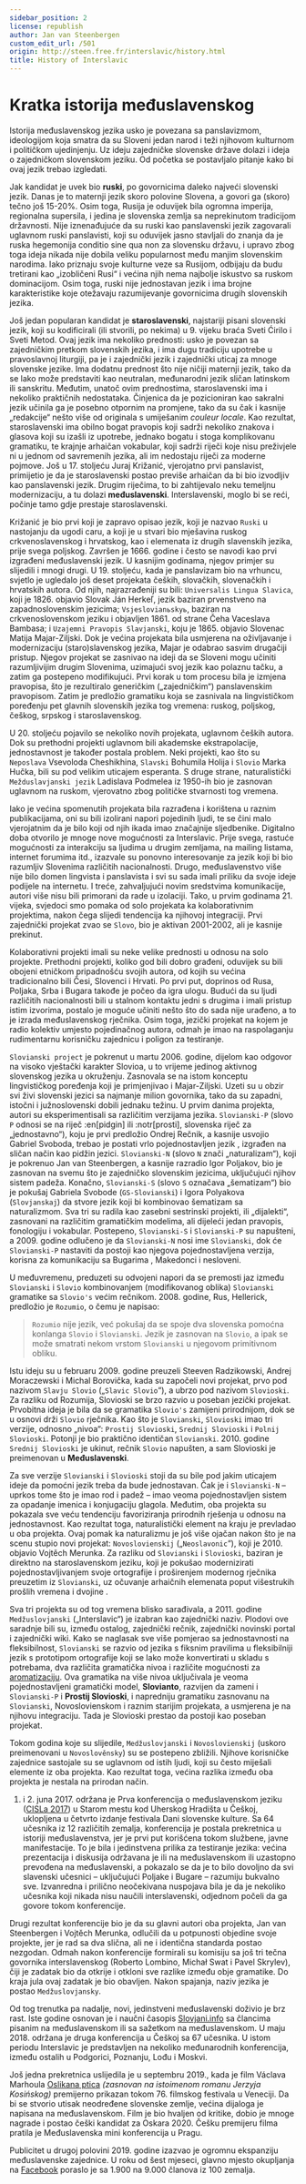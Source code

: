 ```yaml
---
sidebar_position: 2
license: republish
author: Jan van Steenbergen
custom_edit_url: /501
origin: http://steen.free.fr/interslavic/history.html
title: History of Interslavic
---
```


# Kratka istorija međuslavenskog

Istorija međuslavenskog jezika usko je povezana sa panslavizmom, ideologijom koja smatra da su Sloveni jedan narod i teži njihovom kulturnom i političkom ujedinjenju. Uz ideju zajedničke slovenske države dolazi i ideja o zajedničkom slovenskom jeziku. Od početka se postavljalo pitanje kako bi ovaj jezik trebao izgledati.

Jak kandidat je uvek bio **ruski**, po govornicima daleko najveći slovenski jezik. Danas je to maternji jezik skoro polovine Slovena, a govori ga (skoro) tečno još 15-20%. Osim toga, Rusija je oduvijek bila ogromna imperija, regionalna supersila, i jedina je slovenska zemlja sa neprekinutom tradicijom državnosti. Nije iznenađujuće da su ruski kao panslavenski jezik zagovarali uglavnom ruski panslavisti, koji su oduvijek jasno stavljali do znanja da je ruska hegemonija conditio sine qua non za slovensku državu, i upravo zbog toga ideja nikada nije dobila veliku popularnost među manjim slovenskim narodima. Iako priznaju svoje kulturne veze sa Rusijom, odbijaju da budu tretirani kao „izobličeni Rusi“ i većina njih nema najbolje iskustvo sa ruskom dominacijom. Osim toga, ruski nije jednostavan jezik i ima brojne karakteristike koje otežavaju razumijevanje govornicima drugih slovenskih jezika.

Još jedan popularan kandidat je **staroslavenski**, najstariji pisani slovenski jezik, koji su kodificirali (ili stvorili, po nekima) u 9. vijeku braća Sveti Ćirilo i Sveti Metod. Ovaj jezik ima nekoliko prednosti: usko je povezan sa zajedničkim pretkom slovenskih jezika, i ima dugu tradiciju upotrebe u pravoslavnoj liturgiji, pa je i zajednički jezik i zajednički uticaj za mnoge slovenske jezike. Ima dodatnu prednost što nije ničiji maternji jezik, tako da se lako može predstaviti kao neutralan, međunarodni jezik sličan latinskom ili sanskritu. Međutim, unatoč ovim prednostima, staroslavenski ima i nekoliko praktičnih nedostataka. Činjenica da je pozicioniran kao sakralni jezik učinila ga je posebno otpornim na promjene, tako da su čak i kasnije „redakcije“ nešto više od originala s umiješanim _couleur locale_. Kao rezultat, staroslavenski ima obilno bogat pravopis koji sadrži nekoliko znakova i glasova koji su izašli iz upotrebe, jednako bogatu i stoga komplikovanu gramatiku, te krajnje arhaičan vokabular, koji sadrži riječi koje nisu preživjele ni u jednom od savremenih jezika, ali im nedostaju riječi za moderne pojmove. Još u 17. stoljeću Juraj Križanić, vjerojatno prvi panslavist, primijetio je da je staroslavenski postao previše arhaičan da bi bio izvodljiv kao panslavenski jezik. Drugim riječima, to bi zahtijevalo neku temeljnu modernizaciju, a tu dolazi **međuslavenski**. Interslavenski, moglo bi se reći, počinje tamo gdje prestaje staroslavenski.

Križanić je bio prvi koji je zapravo opisao jezik, koji je nazvao `Ruski` u nastojanju da ugodi caru, a koji je u stvari bio mješavina ruskog crkvenoslavenskog i hrvatskog, kao i elemenata iz drugih slavenskih jezika, prije svega poljskog. Završen je 1666. godine i često se navodi kao prvi izgrađeni međuslavenski jezik. U kasnijim godinama, njegov primjer su slijedili i mnogi drugi. U 19. stoljeću, kada je panslavizam bio na vrhuncu, svjetlo je ugledalo još deset projekata čeških, slovačkih, slovenačkih i hrvatskih autora. Od njih, najrazrađeniji su bili: `Universalis Lingua Slavica`, koji je 1826. objavio Slovak Ján Herkeľ, jezik baziran prvenstveno na zapadnoslovenskim jezicima; `Vsjeslovianьskyь`, baziran na crkvenoslovenskom jeziku i objavljen 1861. od strane Čeha Vaceslava Bambasa; i `Uzajemni Pravopis Slavjanski`, koju je 1865. objavio Slovenac Matija Majar-Ziljski. Dok je većina projekata bila usmjerena na oživljavanje i modernizaciju (staro)slavenskog jezika, Majar je odabrao sasvim drugačiji pristup. Njegov projekat se zasnivao na ideji da se Sloveni mogu učiniti razumljivijim drugim Slovenima, uzimajući svoj jezik kao polaznu tačku, a zatim ga postepeno modifikujući. Prvi korak u tom procesu bila je izmjena pravopisa, što je rezultiralo generičkim („zajedničkim“) panslavenskim pravopisom. Zatim je predložio gramatiku koja se zasnivala na lingvističkom poređenju pet glavnih slovenskih jezika tog vremena: ruskog, poljskog, češkog, srpskog i staroslavenskog.

U 20. stoljeću pojavilo se nekoliko novih projekata, uglavnom čeških autora. Dok su prethodni projekti uglavnom bili akademske ekstrapolacije, jednostavnost je također postala problem. Neki projekti, kao što su `Neposlava` Vsevoloda Cheshikhina, `Slavski` Bohumila Holija i `Slovio` Marka Hučka, bili su pod velikim uticajem esperanta. S druge strane, naturalistički `Mežduslavjanski jezik` Ladislava Podmelea iz 1950-ih bio je zasnovan uglavnom na ruskom, vjerovatno zbog političke stvarnosti tog vremena.

Iako je većina spomenutih projekata bila razrađena i korištena u raznim publikacijama, oni su bili izolirani napori pojedinih ljudi, te se čini malo vjerojatnim da je bilo koji od njih ikada imao značajnije sljedbenike. Digitalno doba otvorilo je mnoge nove mogućnosti za Interslavic. Prije svega, rastuće mogućnosti za interakciju sa ljudima u drugim zemljama, na mailing listama, internet forumima itd., izazvale su ponovno interesovanje za jezik koji bi bio razumljiv Slovenima različitih nacionalnosti. Drugo, međuslavenstvo više nije bilo domen lingvista i panslavista i svi su sada imali priliku da svoje ideje podijele na internetu. I treće, zahvaljujući novim sredstvima komunikacije, autori više nisu bili primorani da rade u izolaciji. Tako, u prvim godinama 21. vijeka, svjedoci smo pomaka od solo projekata ka kolaborativnim projektima, nakon čega slijedi tendencija ka njihovoj integraciji. Prvi zajednički projekat zvao se `Slovo`, bio je aktivan 2001-2002, ali je kasnije prekinut.

Kolaborativni projekti imali su neke velike prednosti u odnosu na solo projekte. Prethodni projekti, koliko god bili dobro građeni, oduvijek su bili obojeni etničkom pripadnošću svojih autora, od kojih su većina tradicionalno bili Česi, Slovenci i Hrvati. Po prvi put, doprinos od Rusa, Poljaka, Srba i Bugara takođe je počeo da igra ulogu. Budući da su ljudi različitih nacionalnosti bili u stalnom kontaktu jedni s drugima i imali pristup istim izvorima, postalo je moguće učiniti nešto što do sada nije urađeno, a to je izrada međuslavenskog rječnika. Osim toga, jezički projekat na kojem je radio kolektiv umjesto pojedinačnog autora, odmah je imao na raspolaganju rudimentarnu korisničku zajednicu i poligon za testiranje.

`Slovianski project` je pokrenut u martu 2006. godine, dijelom kao odgovor na visoko vještački karakter Slovioa, u to vrijeme jedinog aktivnog slovenskog jezika u okruženju. Zasnovala se na istom konceptu lingvističkog poređenja koji je primjenjivao i Majar-Ziljski. Uzeti su u obzir svi živi slovenski jezici sa najmanje milion govornika, tako da su zapadni, istočni i južnoslovenski dobili jednaku težinu. U prvim danima projekta, autori su eksperimentisali sa različitim verzijama jezika. `Slovianski-P` (slovo `P` odnosi se na riječ :en[pidgin] ili :notr[prosti], slovenska riječ za „jednostavno“), koju je prvi predložio Ondrej Rečnik, a kasnije usvojio Gabriel Svoboda, trebao je postati vrlo pojednostavljen jezik , izgrađen na sličan način kao pidžin jezici. `Slovianski-N` (slovo `N` znači „naturalizam“), koji je pokrenuo Jan van Steenbergen, a kasnije razradio Igor Poljakov, bio je zasnovan na svemu što je zajedničko slovenskim jezicima, uključujući njihov sistem padeža. Konačno, `Slovianski-S` (slovo `S` označava „šematizam“) bio je pokušaj Gabriela Svobode (`GS-Slovianski`) i Igora Polyakova (`Slovjanskaj`) da stvore jezik koji bi kombinovao šematizam sa naturalizmom. Sva tri su radila kao zasebni sestrinski projekti, ili „dijalekti“, zasnovani na različitim gramatičkim modelima, ali dijeleći jedan pravopis, fonologiju i vokabular. Postepeno, `Slovianski-S` i `Slovianski-P` su napušteni, a 2009. godine odlučeno je da `Slovianski-N` nosi ime `Slovianski`, dok će `Slovianski-P` nastaviti da postoji kao njegova pojednostavljena verzija, korisna za komunikaciju sa Bugarima , Makedonci i nesloveni.

U međuvremenu, preduzeti su odvojeni napori da se premosti jaz između `Slovianski` i `Slovio` kombinovanjem (modifikovanog oblika) `Slovianski` gramatike sa `Slovio's` većim rečnikom. 2008. godine, Rus, Hellerick, predložio je `Rozumio`, o čemu je napisao:

> `Rozumio` nije jezik, već pokušaj da se spoje dva slovenska pomoćna konlanga `Slovio` i `Slovianski`. Jezik je zasnovan na `Slovio`, a ipak se može smatrati nekom vrstom `Slovianski` u njegovom primitivnom obliku.

Istu ideju su u februaru 2009. godine preuzeli Steeven Radzikowski, Andrej Moraczewski i Michal Borovička, kada su započeli novi projekat, prvo pod nazivom `Slavju Slovio` („`Slavic Slovio`“), a ubrzo pod nazivom `Slovioski`. Za razliku od Rozumija, Slovioski se brzo razvio u poseban jezički projekat. Prvobitna ideja je bila da se gramatika `Slovio's` zamijeni prirodnijom, dok se u osnovi drži `Slovio` rječnika. Kao što je `Slovianski`, `Slovioski`  imao tri verzije, odnosno „nivoa“: `Prostij Slovioski`, `Srednij Slovioski`  i `Polnij Slovioski`. Potonji je bio praktično identičan `Slovianski`. 2010. godine `Srednij Slovioski` je ukinut, rečnik `Slovio` napušten, a sam Slovioski je preimenovan u **Međuslavenski**.

Za sve verzije `Slovianski` i `Slovioski` stoji da su bile pod jakim uticajem ideje da pomoćni jezik treba da bude jednostavan. Čak je i `Slovianski-N` – uprkos tome što je imao rod i padež – imao veoma pojednostavljen sistem za opadanje imenica i konjugaciju glagola. Međutim, oba projekta su pokazala sve veću tendenciju favoriziranja prirodnih rješenja u odnosu na jednostavnost. Kao rezultat toga, naturalistički element na kraju je prevladao u oba projekta. Ovaj pomak ka naturalizmu je još više ojačan nakon što je na scenu stupio novi projekat: `Novoslovienskij` („`Neoslavonic`“), koji je 2010. objavio Vojtěch Merunka. Za razliku od `Slovianski` i `Slovioski`, baziran je direktno na staroslavenskom jeziku, koji je pokušao modernizirati pojednostavljivanjem svoje ortografije i proširenjem modernog rječnika preuzetim iz `Slovianski`, uz očuvanje arhaičnih elemenata poput višestrukih prošlih vremena i dvojine .

Sva tri projekta su od tog vremena blisko sarađivala, a 2011. godine `Medžuslovjanski` („Interslavic“) je izabran kao zajednički naziv. Plodovi ove saradnje bili su, između ostalog, zajednički rečnik, zajednički novinski portal i zajednički wiki. Kako se naglasak sve više pomjerao sa jednostavnosti na fleksibilnost, `Slovianski` se razvio od jezika s fiksnim pravilima u fleksibilniji jezik s prototipom ortografije koji se lako može konvertirati u skladu s potrebama, dva različita gramatička nivoa i različite mogućnosti za [aromatizaciju][ 1]. Ova gramatika na više nivoa uključivala je veoma pojednostavljeni gramatički model, **Slovianto**, razvijen da zameni i `Slovianski-P` i **Prostij Slovioski**, i napredniju gramatiku zasnovanu na `Slovianski`, Novoslovienskom i raznim starijim projekata, a usmjerena je na njihovu integraciju. Tada je Slovioski prestao da postoji kao poseban projekat.

Tokom godina koje su slijedile, `Medžuslovjanski` i `Novoslovienskij` (uskoro preimenovani u `Novoslověnsky`) su se postepeno zbližili. Njihove korisničke zajednice sastojale su se uglavnom od istih ljudi, koji su često miješali elemente iz oba projekta. Kao rezultat toga, većina razlika između oba projekta je nestala na prirodan način.

1. i 2. juna 2017. održana je Prva konferencija o međuslavenskom jeziku ([CISLa 2017][2]) u Starom mestu kod Uherskog Hradišta u Češkoj, uklopljena u četvrto izdanje festivala Dani slovenske kulture. Sa 64 učesnika iz 12 različitih zemalja, konferencija je postala prekretnica u istoriji međuslavenstva, jer je prvi put korišćena tokom službene, javne manifestacije. To je bila i jedinstvena prilika za testiranje jezika: većina prezentacija i diskusija održavana je ili na međuslavenskom ili uzastopno prevođena na međuslavenski, a pokazalo se da je to bilo dovoljno da svi slavenski učesnici – uključujući Poljake i Bugare – razumiju bukvalno sve. Izvanredna i prilično neočekivana nuspojava bila je da je nekoliko učesnika koji nikada nisu naučili interslavenski, odjednom počeli da ga govore tokom konferencije.

Drugi rezultat konferencije bio je da su glavni autori oba projekta, Jan van Steenbergen i Vojtěch Merunka, odlučili da u potpunosti objedine svoje projekte, jer je rad sa dva slična, ali ne i identična standarda postao nezgodan. Odmah nakon konferencije formirali su komisiju sa još tri tečna govornika interslavenskog (Roberto Lombino, Michał Swat i Pavel Skrylev), čiji je zadatak bio da otkrije i otkloni sve razlike između obje gramatike. Do kraja jula ovaj zadatak je bio obavljen. Nakon spajanja, naziv jezika je postao `Medžuslovjansky`.

Od tog trenutka pa nadalje, novi, jedinstveni međuslavenski doživio je brz rast. Iste godine osnovan je i naučni časopis [Slovjani.info][3] sa člancima pisanim na međuslavenskom ili sa sažetkom na međuslavenskom. U maju 2018. održana je druga konferencija u Češkoj sa 67 učesnika. U istom periodu Interslavic je predstavljen na nekoliko međunarodnih konferencija, između ostalih u Podgorici, Poznanju, Lođu i Moskvi.

Još jedna prekretnica uslijedila je u septembru 2019., kada je film Václava Marhoula [Oslikana ptica][4] _(zasnovan na istoimenom romanu Jerzyja Kosińskog)_ premijerno prikazan tokom 76. filmskog festivala u Veneciji. Da bi se stvorio utisak neodređene slovenske zemlje, većina dijaloga je napisana na međuslavenskom. Film je bio hvaljen od kritike, dobio je mnoge nagrade i postao češki kandidat za Oskara 2020. Češku premijeru filma pratila je Međuslavenska mini konferencija u Pragu.

Publicitet u drugoj polovini 2019. godine izazvao je ogromnu ekspanziju međuslavenske zajednice. U roku od šest mjeseci, glavno mjesto okupljanja na [Facebook][5] poraslo je sa 1.900 na 9.000 članova iz 100 zemalja.

[1]: ../vocabulary/flavourisation.mdx

[2]: http://cisla.slavic-union.org/

[3]: http://slovjani.info/

[4]: http://steen.free.fr/interslavic/the_painted_bird.html

[5]: https://www.facebook.com/groups/interslavic

